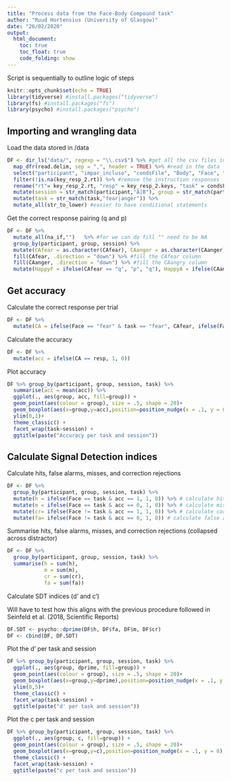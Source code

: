 ```yaml
---
title: "Process data from the Face-Body Compound task"
author: "Ruud Hortensius (University of Glasgow)"
date: "26/02/2020"
output:
  html_document:
    toc: true
    toc_float: true
    code_folding: show
---
```


Script is sequentially to outline logic of steps

```r
knitr::opts_chunk$set(echo = TRUE)
library(tidyverse) #install.packages("tidyverse")
library(fs) #install.packages("fs")
library(psycho) #install.packages("psycho")
```

## Importing and wrangling data

Load the data stored in /data

```r
DF <- dir_ls("data/", regexp = "\\.csv$") %>% #get all the csv files in the data folder
  map_dfr(read.delim, sep = ",", header = TRUE) %>% #read in the data
  select("participant", "impar_incluso", "condsFile", "Body", "Face", "Type", "Gender", "CAfear", "CAanger", "key_resp_2.keys", "key_resp_2.rt") %>% #select the relevant columns
  filter(!is.na(key_resp_2.rt)) %>% #remove the instruction responses 
  rename("rt"= key_resp_2.rt, "resp" = key_resp_2.keys, "task" = condsFile) %>% #give responses and task a logical name
  mutate(session = str_match(participant,"A|B"), group = str_match(participant,"Einc|Eimp"), participant = str_remove_all(participant, "[:alpha:]")) %>% #get group and session
  mutate(task = str_match(task,"fear|anger")) %>%
  mutate_all(str_to_lower) #easier to have conditional statements
```

Get the correct response pairing (q and p)
```r
DF <- DF %>%
  mutate_all(na_if,"")   %>% #for we can do fill "" need to be NA
  group_by(participant, group, session) %>% 
  mutate(CAfear = as.character(CAfear), CAanger = as.character(CAanger))  %>% #remove the factors
  fill(CAfear, .direction = "down") %>% #fill the CAfear column
  fill(CAanger, .direction = "down") %>% #fill the CAangry column
  mutate(HappyF = ifelse(CAfear == "q", "p", "q"), HappyA = ifelse(CAanger == "q", "p", "q")) #create the CAhappy column seperately for the fear/anger tasks
```

## Get accuracy

Calculate the correct response per trial
```r
DF <- DF %>%
  mutate(CA = ifelse(Face == "fear" & task == "fear", CAfear, ifelse(Face == "happy" & task == "fear", HappyF, ifelse(Face == "anger" & task == "anger", CAanger, HappyA)))) #get CA for the tasks
```

Calculate the accuracy
```r
DF <- DF %>%
  mutate(acc = ifelse(CA == resp, 1, 0))
```

Plot accuracy
```r
DF %>% group_by(participant, group, session, task) %>% 
  summarise(acc = mean(acc)) %>% 
  ggplot(., aes(group, acc, fill=group)) +
  geom_point(aes(colour = group), size = .5, shape = 20)+
  geom_boxplot(aes(x=group,y=acc),position=position_nudge(x = .1, y = 0),outlier.shape = NA, alpha = .5, width = .1, colour = "black")+ 
  ylim(0,1)+
  theme_classic() +
  facet_wrap(task~session) + 
  ggtitle(paste("Accuracy per task and session"))
```

## Calculate Signal Detection indices

Calculate hits, false alarms, misses, and correction rejections 
```r
DF <- DF %>%
  group_by(participant, group, session, task) %>% 
  mutate(h = ifelse(Face == task & acc == 1, 1, 0)) %>% # calculate hits
  mutate(m = ifelse(Face == task & acc == 0, 1, 0)) %>% # calculate misses
  mutate(cr= ifelse(Face != task & acc == 1, 1, 0)) %>% # calculate correct rejections
  mutate(fa= ifelse(Face != task & acc == 0, 1, 0)) # calculate false alarms
```

Summarise hits, false alarms, misses, and correction rejections (collapsed across distractor)
```r
DF <- DF %>%
  group_by(participant, group, session, task) %>% 
  summarise(h = sum(h),
            m = sum(m),
            cr = sum(cr),
            fa = sum(fa))
```

Calculate SDT indices (d' and c')

Will have to test how this aligns with the previous procedure followed in Seinfeld et al. (2018, Scientific Reports)
```r
DF.SDT <- psycho::dprime(DF$h, DF$fa, DF$m, DF$cr)
DF <- cbind(DF, DF.SDT)
```

Plot the d' per task and session
```r
DF %>% group_by(participant, group, session, task) %>% 
  ggplot(., aes(group, dprime, fill=group)) +
  geom_point(aes(colour = group), size = .5, shape = 20)+
  geom_boxplot(aes(x=group,y=dprime),position=position_nudge(x = .1, y = 0),outlier.shape = NA, alpha = .5, width = .1, colour = "black")+ 
  ylim(0,5)+
  theme_classic() +
  facet_wrap(task~session) + 
  ggtitle(paste("d' per task and session"))
```

Plot the c per task and session
```r
DF %>% group_by(participant, group, session, task) %>% 
  ggplot(., aes(group, c, fill=group)) +
  geom_point(aes(colour = group), size = .5, shape = 20)+
  geom_boxplot(aes(x=group,y=c),position=position_nudge(x = .1, y = 0),outlier.shape = NA, alpha = .5, width = .1, colour = "black")+ 
  theme_classic() +
  facet_wrap(task~session) + 
  ggtitle(paste("c per task and session"))
```

